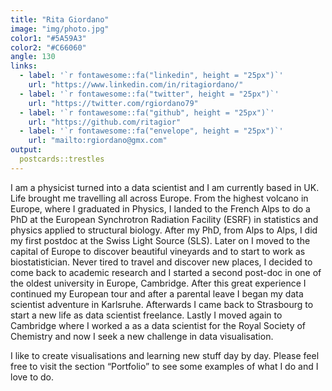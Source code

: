 ```yaml
---
title: "Rita Giordano"
image: "img/photo.jpg"
color1: "#5A59A3"
color2: "#C66060"
angle: 130
links:
  - label: '`r fontawesome::fa("linkedin", height = "25px")`'
    url: "https://www.linkedin.com/in/ritagiordano/"
  - label: '`r fontawesome::fa("twitter", height = "25px")`'
    url: "https://twitter.com/rgiordano79"
  - label: '`r fontawesome::fa("github", height = "25px")`'
    url: "https://github.com/ritagior"
  - label: '`r fontawesome::fa("envelope", height = "25px")`'
    url: "mailto:rgiordano@gmx.com"
output:
  postcards::trestles
---
```

 
I am a physicist turned into a data scientist and I am currently based in UK.
Life brought me travelling all across Europe.
From the highest volcano in Europe, where I graduated in Physics, I landed to the French Alps to do a PhD at the European Synchrotron Radiation Facility (ESRF) in statistics and physics applied to structural biology. After my PhD, from Alps to Alps, I did my first postdoc at the Swiss Light Source (SLS).
Later on I moved to the capital of Europe to discover beautiful vineyards and to start to work as biostatistician. Never tired to travel and discover new places, I decided to come back to academic research and I started a second post-doc in one of the oldest university in Europe, Cambridge. After this great experience I continued my European tour and after a parental leave I began my data scientist adventure in Karlsruhe.
Afterwards I came back to Strasbourg to start a new life as data scientist freelance. Lastly I moved again to Cambridge where I worked a as a data scientist for the Royal Society of Chemistry and now I seek a new challenge in data visualisation.

I like to create visualisations and learning new stuff day by day. Please feel free to visit the section "Portfolio" to see some examples of what I do and I love to do.
